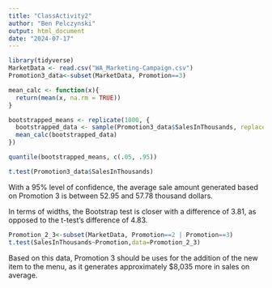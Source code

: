 ```yaml
---
title: "ClassActivity2"
author: "Ben Pelczynski"
output: html_document
date: "2024-07-17"
---
```


```r
library(tidyverse)
MarketData <- read.csv("WA_Marketing-Campaign.csv")
Promotion3_data<-subset(MarketData, Promotion==3)
```

```r
mean_calc <- function(x){
  return(mean(x, na.rm = TRUE))
}

bootstrapped_means <- replicate(1000, {
  bootstrapped_data <- sample(Promotion3_data$SalesInThousands, replace = TRUE)
  mean_calc(bootstrapped_data)  
})

quantile(bootstrapped_means, c(.05, .95))
```

```r
t.test(Promotion3_data$SalesInThousands)
```
With a 95% level of confidence, the average sale amount generated based on Promotion 3 is between 52.95 and 57.78 thousand dollars.

In terms of widths, the Bootstrap test is closer with a difference of 3.81, as opposed to the t-test's difference of 4.83.

```r
Promotion_2_3<-subset(MarketData, Promotion==2 | Promotion==3)
t.test(SalesInThousands~Promotion,data=Promotion_2_3)
```
Based on this data, Promotion 3 should be uses for the addition of the new item to the menu, as it generates approximately $8,035 more in sales on average.
